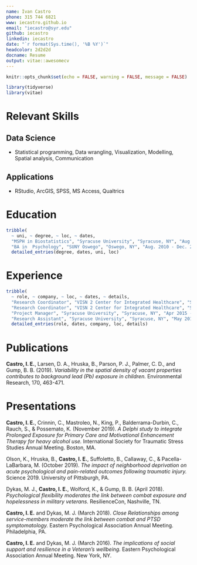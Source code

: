 ```yaml
---
name: Ivan Castro
phone: 315 744 6821
www: iecastro.github.io
email: "iecastro@syr.edu"
github: iecastro
linkedin: iecastro
date: "`r format(Sys.time(), '%B %Y')`"
headcolor: 2d2d2d
docname: Resume
output: vitae::awesomecv
---
```


```r
knitr::opts_chunk$set(echo = FALSE, warning = FALSE, message = FALSE)

library(tidyverse)
library(vitae)
```


# Relevant Skills

## Data Science

* Statistical programming, Data wrangling, Visualization, Modelling, Spatial analysis, Communication

## Applications

* RStudio, ArcGIS, SPSS, MS Access, Qualtrics


# Education
```r
tribble(
  ~ uni, ~ degree, ~ loc, ~ dates,
  "MSPH in Biostatistics", "Syracuse University", "Syracuse, NY", "Aug. 2016 - May 2018",
  "BA in  Psychology", "SUNY Oswego", "Oswego, NY", "Aug. 2010 - Dec. 2013") %>% 
  detailed_entries(degree, dates, uni, loc)

```


# Experience
```r
tribble(
  ~ role, ~ company, ~ loc, ~ dates, ~ details,
  "Research Coordinator", "VISN 2 Center for Integrated Healthcare", "Syracuse, NY", "Aug 2018 - Present", "Management of NIH R34 (treatment development) grant",
  "Research Coordinator", "VISN 2 Center for Integrated Healthcare", "Syracuse, NY", "Aug 2018 - Present", "Coordination of behavioral clinical trial",
  "Project Manager", "Syracuse University", "Syracuse, NY", "Apr 2015 - May 2019", "Management of NSF-funded training grant",
  "Research Assistant", "Syracuse University", "Syracuse, NY", "May 2016 - May 2018", "Graduate RA in the Department of Public Health") %>% 
  detailed_entries(role, dates, company, loc, details)
```


# Publications

__Castro, I. E.__, Larsen, D. A., Hruska, B., Parson, P. J., Palmer, C. D., and Gump, B. B. (2019). *Variability in the spatial density of vacant properties contributes to background lead (Pb) exposure in children.* Environmental Research, 170, 463-471.

# Presentations

**Castro, I. E.**, Crinnin, C., Mastroleo, N., King, P., Balderrama-Durbin, C., Rauch, S., & Possemato, K. (November 2019). *A Delphi study to integrate Prolonged Exposure for Primary Care and Motivational Enhancement Therapy for heavy alcohol use.* International Society for Traumatic Stress Studies Annual Meeting. Boston, MA.  

Olson, K., Hruska, B., **Castro, I. E.**, Suffoletto, B., Callaway, C., & Pacella-LaBarbara, M. (October 2019). *The impact of neighborhood deprivation on acute psychological and pain-related outcomes following traumatic injury.* Science 2019. University of Pittsburgh, PA.    

Dykas, M. J., __Castro, I. E.__, Wolford, K., & Gump, B. B. (April 2018). *Psychological flexibility moderates the link between combat exposure and hopelessness in military veterans.* ResilienceCon, Nashville, TN.  

__Castro, I. E.__ and Dykas, M. J. (March 2018). *Close Relationships among service-members moderate the link between combat and PTSD symptomatology.* Eastern Psychological Association Annual Meeting. Philadelphia, PA.   

__Castro, I. E.__ and Dykas, M. J. (March 2016). *The implications of social support and resilience in a Veteran's wellbeing.*  Eastern Psychological Association Annual Meeting. New York, NY.  


